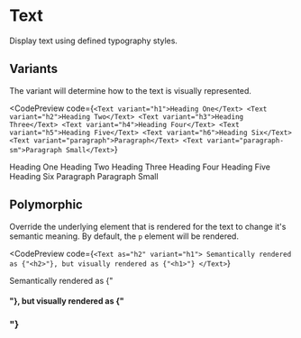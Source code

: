

# Text

Display text using defined typography styles.

## Variants

The variant will determine how to the text is visually represented.

<CodePreview
  code={`
  <Text variant="h1">Heading One</Text>
  <Text variant="h2">Heading Two</Text>
  <Text variant="h3">Heading Three</Text>
  <Text variant="h4">Heading Four</Text>
  <Text variant="h5">Heading Five</Text>
  <Text variant="h6">Heading Six</Text>
  <Text variant="paragraph">Paragraph</Text>
  <Text variant="paragraph-sm">Paragraph Small</Text>
`}
>
  <Text variant="h1">Heading One</Text>
  <Text variant="h2">Heading Two</Text>
  <Text variant="h3">Heading Three</Text>
  <Text variant="h4">Heading Four</Text>
  <Text variant="h5">Heading Five</Text>
  <Text variant="h6">Heading Six</Text>
  <Text variant="paragraph">Paragraph</Text>
  <Text variant="paragraph-sm">Paragraph Small</Text>
</CodePreview>

## Polymorphic

Override the underlying element that is rendered for the text to change it's semantic meaning. By default, the `p` element will be rendered.

<CodePreview
  code={`
<Text as="h2" variant="h1">
    Semantically rendered as {"<h2>"}, but visually rendered as {"<h1>"}
</Text>
`}
>

  <Text as="h4" variant="h3">Semantically rendered as {"<h4>"}, but visually rendered as {"<h3>"}</Text>
</CodePreview>
